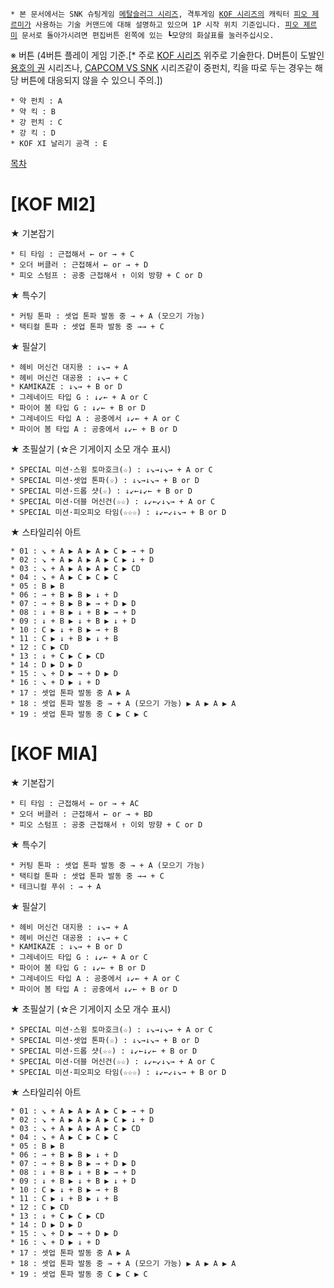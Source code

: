 * 본 문서에서는 SNK 슈팅게임 [[메탈슬러그 시리즈]], 격투게임 [[KOF 시리즈]]의 캐릭터 [[피오 제르미]]가 사용하는 기술 커맨드에 대해 설명하고 있으며 1P 시작 위치 기준입니다. [[피오 제르미]] 문서로 돌아가시려면 편집버튼 왼쪽에 있는 ┗모양의 화살표를 눌러주십시오.

※ 버튼 (4버튼 플레이 게임 기준.[* 주로 [[KOF 시리즈]] 위주로 기술한다. D버튼이 도발인 [[용호의 권]] 시리즈나, [[CAPCOM VS SNK]] 시리즈같이 중펀치, 킥을 따로 두는 경우는 해당 버튼에 대응되지 않을 수 있으니 주의.])
 * 약 펀치 : A
 * 약 킥 : B
 * 강 펀치 : C
 * 강 킥 : D
 * KOF XI 날리기 공격 : E

[[목차]]
= [KOF MI2] =

★ 기본잡기
 * 티 타임 : 근접해서 ← or → + C
 * 오더 버클러 : 근접해서 ← or → + D
 * 피오 스텀프 : 공중 근접해서 ↑ 이외 방향 + C or D

★ 특수기
 * 커팅 톤파 : 셋업 톤파 발동 중 → + A (모으기 가능)
 * 택티컬 톤파 : 셋업 톤파 발동 중 →→ + C

★ 필살기
 * 헤비 머신건 대지용 : ↓↘→ + A
 * 헤비 머신건 대공용 : ↓↘→ + C
 * KAMIKAZE : ↓↘→ + B or D
 * 그레네이드 타입 G : ↓↙← + A or C
 * 파이어 봄 타입 G : ↓↙← + B or D
 * 그레네이드 타입 A : 공중에서 ↓↙← + A or C
 * 파이어 봄 타입 A : 공중에서 ↓↙← + B or D

★ 초필살기 (☆은 기게이지 소모 개수 표시)
 * SPECIAL 미션·스윙 토마호크(☆) : ↓↘→↓↘→ + A or C
 * SPECIAL 미션·셋업 톤파(☆) : ↓↘→↓↘→ + B or D
 * SPECIAL 미션·드롭 샷(☆) : ↓↙←↓↙← + B or D
 * SPECIAL 미션·더블 머신건(☆☆) : ↓↙←↙↓↘→ + A or C
 * SPECIAL 미션·피오피오 타임(☆☆☆) : ↓↙←↙↓↘→ + B or D

★ 스타일리쉬 아트
 * 01 : ↘ + A ▶ A ▶ A ▶ C ▶ → + D
 * 02 : ↘ + A ▶ A ▶ A ▶ C ▶ ↓ + D
 * 03 : ↘ + A ▶ A ▶ A ▶ C ▶ CD
 * 04 : ↘ + A ▶ C ▶ C ▶ C
 * 05 : B ▶ B
 * 06 : → + B ▶ B ▶ ↓ + D
 * 07 : → + B ▶ B ▶ → + D ▶ D
 * 08 : ↓ + B ▶ ↓ + B ▶ → + D
 * 09 : ↓ + B ▶ ↓ + B ▶ ↓ + D
 * 10 : C ▶ ↓ + B ▶ → + B
 * 11 : C ▶ ↓ + B ▶ ↓ + B
 * 12 : C ▶ CD
 * 13 : ↓ + C ▶ C ▶ CD
 * 14 : D ▶ D ▶ D
 * 15 : ↘ + D ▶ → + D ▶ D
 * 16 : ↘ + D ▶ ↓ + D
 * 17 : 셋업 톤파 발동 중 A ▶ A
 * 18 : 셋업 톤파 발동 중 → + A (모으기 가능) ▶ A ▶ A ▶ A
 * 19 : 셋업 톤파 발동 중 C ▶ C ▶ C

= [KOF MIA] =

★ 기본잡기
 * 티 타임 : 근접해서 ← or → + AC
 * 오더 버클러 : 근접해서 ← or → + BD
 * 피오 스텀프 : 공중 근접해서 ↑ 이외 방향 + C or D

★ 특수기
 * 커팅 톤파 : 셋업 톤파 발동 중 → + A (모으기 가능)
 * 택티컬 톤파 : 셋업 톤파 발동 중 →→ + C
 * 테크니컬 푸쉬 : → + A

★ 필살기
 * 헤비 머신건 대지용 : ↓↘→ + A
 * 헤비 머신건 대공용 : ↓↘→ + C
 * KAMIKAZE : ↓↘→ + B or D
 * 그레네이드 타입 G : ↓↙← + A or C
 * 파이어 봄 타입 G : ↓↙← + B or D
 * 그레네이드 타입 A : 공중에서 ↓↙← + A or C
 * 파이어 봄 타입 A : 공중에서 ↓↙← + B or D

★ 초필살기 (☆은 기게이지 소모 개수 표시)
 * SPECIAL 미션·스윙 토마호크(☆) : ↓↘→↓↘→ + A or C
 * SPECIAL 미션·셋업 톤파(☆) : ↓↘→↓↘→ + B or D
 * SPECIAL 미션·드롭 샷(☆☆) : ↓↙←↓↙← + B or D
 * SPECIAL 미션·더블 머신건(☆☆) : ↓↙←↙↓↘→ + A or C
 * SPECIAL 미션·피오피오 타임(☆☆☆) : ↓↙←↙↓↘→ + B or D

★ 스타일리쉬 아트
 * 01 : ↘ + A ▶ A ▶ A ▶ C ▶ → + D
 * 02 : ↘ + A ▶ A ▶ A ▶ C ▶ ↓ + D
 * 03 : ↘ + A ▶ A ▶ A ▶ C ▶ CD
 * 04 : ↘ + A ▶ C ▶ C ▶ C
 * 05 : B ▶ B
 * 06 : → + B ▶ B ▶ ↓ + D
 * 07 : → + B ▶ B ▶ → + D ▶ D
 * 08 : ↓ + B ▶ ↓ + B ▶ → + D
 * 09 : ↓ + B ▶ ↓ + B ▶ ↓ + D
 * 10 : C ▶ ↓ + B ▶ → + B
 * 11 : C ▶ ↓ + B ▶ ↓ + B
 * 12 : C ▶ CD
 * 13 : ↓ + C ▶ C ▶ CD
 * 14 : D ▶ D ▶ D
 * 15 : ↘ + D ▶ → + D ▶ D
 * 16 : ↘ + D ▶ ↓ + D
 * 17 : 셋업 톤파 발동 중 A ▶ A
 * 18 : 셋업 톤파 발동 중 → + A (모으기 가능) ▶ A ▶ A ▶ A
 * 19 : 셋업 톤파 발동 중 C ▶ C ▶ C
